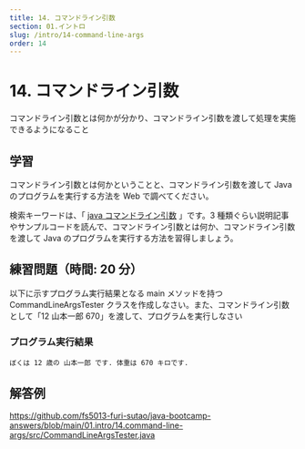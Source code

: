 ```yaml
---
title: 14. コマンドライン引数
section: 01.イントロ
slug: /intro/14-command-line-args
order: 14
---
```


# 14. コマンドライン引数

<p class="goal">
  コマンドライン引数とは何かが分かり、コマンドライン引数を渡して処理を実施できるようになること
</p>

## 学習

コマンドライン引数とは何かということと、コマンドライン引数を渡して Java のプログラムを実行する方法を Web で調べてください。

検索キーワードは、「 [java コマンドライン引数](https://www.google.com/search?q=java+コマンドライン引数) 」です。3 種類ぐらい説明記事やサンプルコードを読んで、コマンドライン引数とは何か、コマンドライン引数を渡して Java のプログラムを実行する方法を習得しましょう。

## 練習問題（時間: 20 分）

以下に示すプログラム実行結果となる main メソッドを持つ CommandLineArgsTester クラスを作成しなさい。また、コマンドライン引数として「12 山本一郎 670」を渡して、プログラムを実行しなさい

### プログラム実行結果

```
ぼくは 12 歳の 山本一郎 です. 体重は 670 キロです.
```

## 解答例

https://github.com/fs5013-furi-sutao/java-bootcamp-answers/blob/main/01.intro/14.command-line-args/src/CommandLineArgsTester.java
